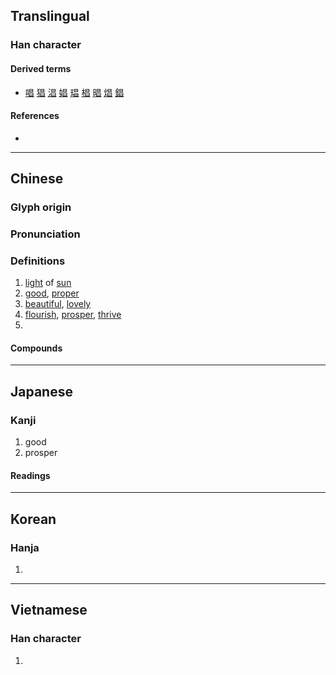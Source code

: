 {{character info/new}}
==Translingual==

===Han character===
{{Han char|rn=72|rad=日|as=04|sn=8|four=60600|canj=AA|ids=⿱日曰}}

====Derived terms====
* {{l|mul|倡}} [[唱]] [[猖]] [[淐]] [[娼]] [[琩]] [[椙]] [[晿]] [[焻]] [[錩]]

====References====
* {{Han ref|kx=0491.100|dkj=13803|dj=0852.160|hdz=21490.030|uh=660C|ud=26124|bh=A9F7|bd=43511}}

----

==Chinese==
{{zh-forms}}

===Glyph origin===
{{Han etym}}

===Pronunciation===
{{zh-pron
|m=chāng
|m-s=cang1
|c=coeng1
|mn=qz,tw,xm:chhiong/zz:chhiang/qz,tw,xm:chhiuⁿ/zz:chhioⁿ
|mn_note=chhiong/chhiang - literary; chhiuⁿ/chhioⁿ - vernacular
|mc=y
|oc=y
|ma=
|cat=n,a
}}

===Definitions===
{{zh-hanzi}}

# [[light]] of [[sun]]
# [[good]], [[proper]]
# [[beautiful]], [[lovely]]
# [[flourish]], [[prosper]], [[thrive]]
# {{zh-abbrev|昌黎}}

====Compounds====
{{zh-der|南昌|寖明寖昌|太昌|國運昌隆|不昌|光昌|五世其昌|昌平|昌化石|昌盛|東昌紙|昌言|武昌剩竹|文昌魚|昌容|樂昌破鏡|昌盍|泰昌|昌大|昌辭|昌意|武昌起義|昌黎|昌明|昌隆|昌光|文昌星|蕃昌|繁榮昌盛|隆昌|阿昌族}}

----

==Japanese==

===Kanji===
{{ja-kanji|grade=|rs=日04}}

# good
# prosper

====Readings====
{{ja-readings
|goon=しょう<しやう
|kanon=しょう<しやう
|kun=さかん
|nanori=まさ, あき
}}

----

==Korean==

===Hanja===
{{ko-hanja|hangeul=창|eumhun=|rv=chang|mr=ch'ang|y=chang}}

# {{defn|lang=ko|sort=日04}}

----

==Vietnamese==

===Han character===
{{vi-hantu|[[xương]]|rs=日04}}

# {{defn|lang=vi|sort=日04}}